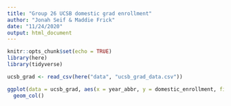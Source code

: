 ```yaml
---
title: "Group 26 UCSB domestic grad enrollment"
author: "Jonah Seif & Maddie Frick"
date: "11/24/2020"
output: html_document
---
```


```r
knitr::opts_chunk$set(echo = TRUE)
library(here)
library(tidyverse)
```


```r
ucsb_grad <- read_csv(here("data", "ucsb_grad_data.csv"))
```


```r
ggplot(data = ucsb_grad, aes(x = year_abbr, y = domestic_enrollment, fill = ethnicity)) +
  geom_col()
```

